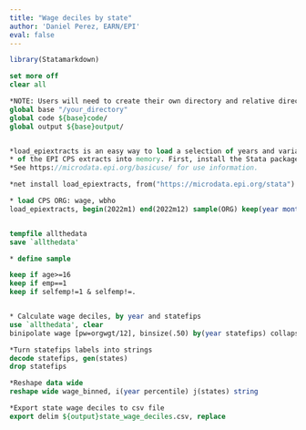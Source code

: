 ```yaml
---
title: "Wage deciles by state"
author: 'Daniel Perez, EARN/EPI'
eval: false
---
```


```r
library(Statamarkdown)
```

``` stata
set more off
clear all

*NOTE: Users will need to create their own directory and relative directories 
global base "/your_directory"
global code ${base}code/
global output ${base}output/


*load_epiextracts is an easy way to load a selection of years and variables 
* of the EPI CPS extracts into memory. First, install the Stata package with
*See https://microdata.epi.org/basicuse/ for use information.

*net install load_epiextracts, from("https://microdata.epi.org/stata")

* load CPS ORG: wage, wbho
load_epiextracts, begin(2022m1) end(2022m12) sample(ORG) keep(year month orgwgt age emp selfemp wage statefips)


tempfile allthedata
save `allthedata'

* define sample

keep if age>=16
keep if emp==1
keep if selfemp!=1 & selfemp!=.


* Calculate wage deciles, by year and statefips
use `allthedata', clear
binipolate wage [pw=orgwgt/12], binsize(.50) by(year statefips) collapsefun(gcollapse) p(10 20 30 40 50 60 70 80 90)

*Turn statefips labels into strings
decode statefips, gen(states)
drop statefips

*Reshape data wide
reshape wide wage_binned, i(year percentile) j(states) string

*Export state wage deciles to csv file
export delim ${output}state_wage_deciles.csv, replace
```
